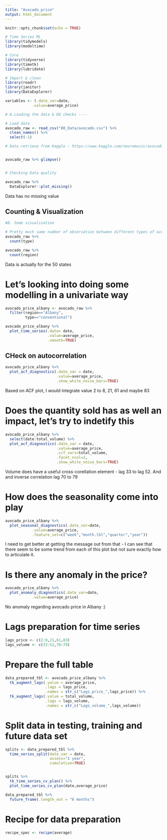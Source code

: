 ```yaml
---
title: "Avocado_price"
output: html_document
---
```


```r
knitr::opts_chunk$set(echo = TRUE)
```

```r
# Time Series ML
library(tidymodels)
library(modeltime)

# Core
library(tidyverse)
library(timetk)
library(lubridate)

# Import & clean
library(readr)
library(janitor)
library(DataExplorer)
```


```r
variables <- (.date_var=date,
            .value=average_price)
```


```r
# A.Loading the data & DQ checks ----

# Load data
avocado_raw <- read_csv("00_Data/avocado.csv") %>% 
  clean_names() %>% 
  select(-1)

# Data retrieve from Kaggle : https://www.kaggle.com/neuromusic/avocado-prices


avocado_raw %>% glimpse()


# Checking Data quality 

avocado_raw %>% 
  DataExplorer::plot_missing()
```

Data has no missing value

## Counting & Visualization

```r

#B. Some visualisation

# Pretty much same number of observation between different types of avocado
avocado_raw %>% 
  count(type)

```

```r

avocado_raw %>% 
  count(region)

```

Data is actually for the 50 states


# Let's looking into doing some modelling in a univariate way

```r

avocado_price_albany <- avocado_raw %>% 
  filter(region=="Albany",
         type=="conventional")
```

```r
avocado_price_albany %>% 
  plot_time_series(.date= date,
                   .value=average_price,
                   .smooth=TRUE)
```
## CHeck on autocorrelation

```r

avocado_price_albany %>% 
  plot_acf_diagnostics(.date_var = date,
                       .value=average_price,
                       .show_white_noise_bars=TRUE)


```

Based on ACF plot, I would integrate value 2 to 8, 21, 61 and maybe 83

# Does the quantity sold has as well an impact, let's try to indetify this

```r

avocado_price_albany %>% 
  select(date:total_volume) %>% 
  plot_acf_diagnostics(.date_var = date,
                       .value=average_price,
                       .ccf_vars=total_volume,
                       .facet_ncol=2,
                       .show_white_noise_bars=TRUE)
```

Volume does have a useful cross-corellation element - lag 33 to lag 52. And and inverse correlation lag 70 to 79


# How does the seasonality come into play

```r
avocado_price_albany %>% 
  plot_seasonal_diagnostics(.date_var=date,
            .value=average_price,
            .feature_set=c("week","month.lbl","quarter","year"))
```
I need to get better at getting the message out from that - I can see that there seem to be some trend from each of this plot but not sure exactly how to articulate it.



# Is there any anomaly in the price?

```r

avocado_price_albany %>% 
  plot_anomaly_diagnostics(.date_var=date,
            .value=average_price)

```
No anomaly regarding avocado price in Albany :)


# Lags preparation for time series

```r
lags_price <- c(2:8,21,61,83)
lags_volume <- c(33:52,70:79)
```


# Prepare the full table


```r
data_prepared_tbl <- avocado_price_albany %>% 
  tk_augment_lags(.value = average_price,
                  .lags = lags_price,
                  .names = str_c("Lags_price_",lags_price)) %>% 
  tk_augment_lags(.value = total_volume,
                  .lags = lags_volume,
                  .names = str_c("Lags_volume_",lags_volume))

```
# Split data in testing, training and future data set


```r
splits <- data_prepared_tbl %>% 
  time_series_split(date_var = date,
                    assess="1 year",
                    cumulative=TRUE)


splits %>% 
  tk_time_series_cv_plan() %>% 
  plot_time_series_cv_plan(date,average_price)

data_prepared_tbl %>% 
  future_frame(.length_out = "6 months")


```



# Recipe for data preparation

```r



recipe_spec <- recipe(average)


```


